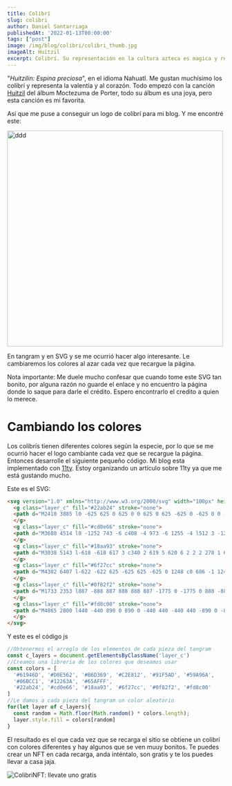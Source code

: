 ```yaml
---
title: Colibrí
slug: colibri
author: Daniel Santarriaga
publishedAt: '2022-01-13T00:00:00'
tags: ["post"]
image: /img/blog/colibri/colibri_thumb.jpg
imageAlt: Huitzil
excerpt: Colibrí. Su representación en la cultura azteca es magica y representa al corazón humano. Explicare como hice el colibrí que cambia de colores.
---
```


"*Huitzilin: Espina preciosa*", en el idioma Nahuatl. Me gustan muchísimo los colibrí y representa la valentía y al corazón. Todo empezó con la canción [Huitzil](https://www.youtube.com/watch?v=rQSGqbsBrso) del álbum Moctezuma de Porter, todo su álbum es una joya, pero esta canción es mi favorita.

Así que me puse a conseguir un logo de colibrí para mi blog. Y me encontré este:

<Image
  src="/img/blog/colibri/colibri.jpg"
  width="500"
  height="500"
  alt='ddd'
 />

En tangram y en SVG y se me ocurrió hacer algo interesante. Le cambiaremos los colores al azar cada vez que recargue la página.

Nota importante: Me duele mucho confesar que cuando tome este SVG tan bonito, por alguna razón no guarde el enlace y no encuentro la página donde lo saque para darle el crédito. Espero encontrarlo el credito a quien lo merece.

# Cambiando los colores

Los colibrís tienen diferentes colores según la especie, por lo que se me ocurrió hacer el logo cambiante cada vez que se recargue la página. Entonces desarrolle el siguiente pequeño código. Mi blog esta implementado con [11ty](https://www.11ty.dev/). Estoy organizando un artículo sobre 11ty ya que me está gustando mucho.

Este es el SVG:

```html index.html
<svg version="1.0" xmlns="http://www.w3.org/2000/svg" width="100px" height="100px" id='colibri' viewBox="0 0 8000 8000" preserveAspectRatio="xMidYMid meet">
  <g class="layer_c" fill="#22ab24" stroke="none">
  <path d="M2410 3885 l0 -625 625 0 625 0 0 625 0 625 -625 0 -625 0 0 -625z"/>
  </g>
  <g class="layer_c" fill="#cd0e66" stroke="none">
  <path d="M3680 4514 l0 -1252 743 -6 c408 -4 973 -6 1255 -4 l512 3 -1255 1255 -1255 1255 0 -1251z"/>
  </g>
  <g class="layer_c" fill="#18aa93" stroke="none">
  <path d="M3038 5143 l-618 -618 617 3 c340 2 619 5 620 6 2 2 2 278 1 614 l-3 612 -617 -617z"/>
  </g>
  <g class="layer_c" fill="#6f27cc" stroke="none">
  <path d="M4302 6407 l-622 -622 625 -625 625 -625 0 1248 c0 686 -1 1247 -3 1247 -1 0 -282 -280 -625 -623z"/>
  </g>
  <g class="layer_c" fill="#0f82f2" stroke="none">
  <path d="M1733 2353 l887 -888 887 888 888 887 -1775 0 -1775 0 888 -887z"/>
  </g>
  <g class="layer_c" fill="#fd8c00" stroke="none">
  <path d="M4865 2800 l440 -440 890 0 890 0 -440 440 -440 440 -890 0 -890 0 440 -440z"/>
  </g>
</svg>
```

Y este es el código js

``` js
//Obtenermos el arreglo de los elementos de cada pieza del tangram
const c_layers = document.getElementsByClassName('layer_c')
//Creamos una libreria de los colores que deseamos usar
const colors = [
  '#61946D', '#D0E562', '#B6D369', '#C2E812', '#91F5AD', '#59A96A',
  '#06BCC1', '#12263A', '#65AFFF',
  '#22ab24', '#cd0e66', '#18aa93', '#6f27cc', '#0f82f2', '#fd8c00'
]
//Le damos a cada pieza del tangram un color aleatorio
for(let layer of c_layers){
  const random = Math.floor(Math.random() * colors.length);
  layer.style.fill = colors[random]
}
```

El resultado es el que cada vez que se recarga el sitio se obtiene un colibrí con colores diferentes y hay algunos que se ven muuy bonitos. Te puedes crear un NFT en cada recarga, anda inténtalo, son gratis y te los puedes llevar a casa jaja.

<div style={{width: '640px', height: '480px', position: 'relative'}}>
  <Image
    src="/img/blog/colibri/colibrisNFT.jpg"
    layout='fill'
    objectFit='contain'
    alt='ColibriNFT: llevate uno gratis'
  />
</div>
